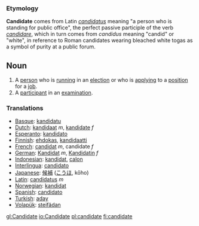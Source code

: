=== Etymology ===
'''Candidate''' comes from Latin ''[[candidatus]]'' meaning "a person who is standing for public office", the perfect passive participle of the verb ''[[candidare]]'', which in turn comes from ''candidus'' meaning "candid" or "white", in reference to Roman candidates wearing bleached white togas as a symbol of purity at a public forum.

== Noun ==
# A [[person]] who is [[run]]ning in an [[election]] or who is [[apply]]ing to a [[position]] for a [[job]].
# A [[participant]] in an [[examination]]. 

=== Translations ===
*[[Basque]]: [[kandidatu]]
*[[Dutch]]: [[kandidaat]] ''m'', [[kandidate]] ''f''
*[[Esperanto]]: [[kandidato]]
*[[Finnish]]: [[ehdokas]], [[kandidaatti]]
*[[French]]: [[candidat]] ''m'', candidate ''f''
*[[German]]: [[Kandidat]] ''m'', [[Kandidatin]] ''f''
*[[Indonesian]]: [[kandidat]], [[calon]]
*[[Interlingua]]: [[candidato]]
*[[Japanese]]: [[候補]] ([[こうほ]], kōho)
*[[Latin]]: [[candidatus]] ''m''
*[[Norwegian]]: [[kandidat]]
*[[Spanish]]: [[candidato]]
*[[Turkish]]: [[aday]]
*[[Volapük]]: [[steifädan]]

[[gl:Candidate]]
[[io:Candidate]]
[[pl:candidate]]
[[fi:candidate]]